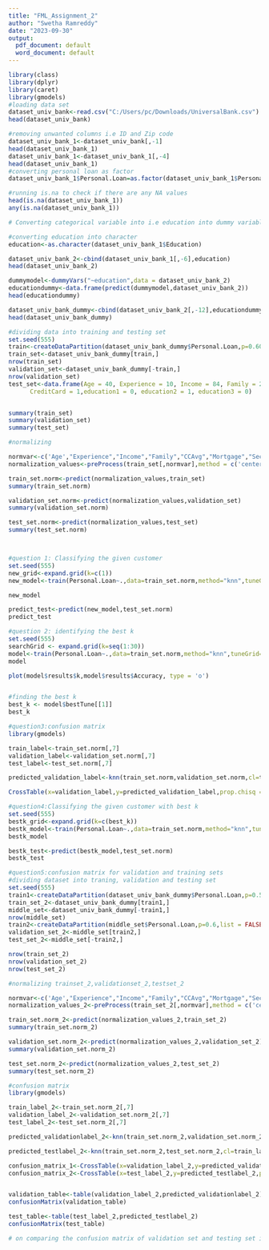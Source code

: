---
title: "FML_Assignment_2"
author: "Swetha Ramreddy"
date: "2023-09-30"
output:
  pdf_document: default
  word_document: default
---

```{r}
library(class)
library(dplyr)
library(caret)
library(gmodels)
#loading data set
dataset_univ_bank<-read.csv("C:/Users/pc/Downloads/UniversalBank.csv")
head(dataset_univ_bank)

#removing unwanted columns i.e ID and Zip code
dataset_univ_bank_1<-dataset_univ_bank[,-1]
head(dataset_univ_bank_1)
dataset_univ_bank_1<-dataset_univ_bank_1[,-4]
head(dataset_univ_bank_1)
#converting personal loan as factor
dataset_univ_bank_1$Personal.Loan=as.factor(dataset_univ_bank_1$Personal.Loan)

#running is.na to check if there are any NA values
head(is.na(dataset_univ_bank_1))
any(is.na(dataset_univ_bank_1))

# Converting categorical variable into i.e education into dummy variables

#converting education into character
education<-as.character(dataset_univ_bank_1$Education)

dataset_univ_bank_2<-cbind(dataset_univ_bank_1[,-6],education)
head(dataset_univ_bank_2)

dummymodel<-dummyVars("~education",data = dataset_univ_bank_2)
educationdummy<-data.frame(predict(dummymodel,dataset_univ_bank_2))
head(educationdummy)

dataset_univ_bank_dummy<-cbind(dataset_univ_bank_2[,-12],educationdummy)
head(dataset_univ_bank_dummy)

#dividing data into training and testing set
set.seed(555)
train<-createDataPartition(dataset_univ_bank_dummy$Personal.Loan,p=0.60,list = FALSE)
train_set<-dataset_univ_bank_dummy[train,]
nrow(train_set)
validation_set<-dataset_univ_bank_dummy[-train,]
nrow(validation_set)
test_set<-data.frame(Age = 40, Experience = 10, Income = 84, Family = 2, CCAvg = 2,  Mortgage = 0, Securities.Account = 0, CD.Account = 0, Online = 1, 
      CreditCard = 1,education1 = 0, education2 = 1, education3 = 0)


summary(train_set)
summary(validation_set)
summary(test_set)

#normalizing

normvar<-c('Age',"Experience","Income","Family","CCAvg","Mortgage","Securities.Account","CD.Account","Online","CreditCard","education1","education2","education3")
normalization_values<-preProcess(train_set[,normvar],method = c('center','scale'))

train_set.norm<-predict(normalization_values,train_set)
summary(train_set.norm)

validation_set.norm<-predict(normalization_values,validation_set)
summary(validation_set.norm)

test_set.norm<-predict(normalization_values,test_set)
summary(test_set.norm)



#question 1: Classifying the given customer
set.seed(555)
new_grid<-expand.grid(k=c(1))
new_model<-train(Personal.Loan~.,data=train_set.norm,method="knn",tuneGrid=new_grid)

new_model

predict_test<-predict(new_model,test_set.norm)
predict_test

#question 2: identifying the best k
set.seed(555)
searchGrid <- expand.grid(k=seq(1:30))
model<-train(Personal.Loan~.,data=train_set.norm,method="knn",tuneGrid=searchGrid)
model

plot(model$results$k,model$results$Accuracy, type = 'o')


#finding the best k
best_k <- model$bestTune[[1]]
best_k

#question3:confusion matrix
library(gmodels)

train_label<-train_set.norm[,7]
validation_label<-validation_set.norm[,7]
test_label<-test_set.norm[,7]

predicted_validation_label<-knn(train_set.norm,validation_set.norm,cl=train_label,k=5)

CrossTable(x=validation_label,y=predicted_validation_label,prop.chisq = FALSE)

#question4:Classifying the given customer with best k
set.seed(555)
bestk_grid<-expand.grid(k=c(best_k))
bestk_model<-train(Personal.Loan~.,data=train_set.norm,method="knn",tuneGrid=bestk_grid)
bestk_model

bestk_test<-predict(bestk_model,test_set.norm)
bestk_test

#question5:confusion matrix for validation and training sets
#dividing dataset into traning, validation and testing set
set.seed(555)
train1<-createDataPartition(dataset_univ_bank_dummy$Personal.Loan,p=0.50,list = FALSE)
train_set_2<-dataset_univ_bank_dummy[train1,]
middle_set<-dataset_univ_bank_dummy[-train1,]
nrow(middle_set)
train2<-createDataPartition(middle_set$Personal.Loan,p=0.6,list = FALSE)
validation_set_2<-middle_set[train2,]
test_set_2<-middle_set[-train2,]

nrow(train_set_2)
nrow(validation_set_2)
nrow(test_set_2)

#normalizing trainset_2,validationset_2,testset_2

normvar<-c('Age',"Experience","Income","Family","CCAvg","Mortgage","Securities.Account","CD.Account","Online","CreditCard","education1","education2","education3")
normalization_values_2<-preProcess(train_set_2[,normvar],method = c('center','scale'))

train_set.norm_2<-predict(normalization_values_2,train_set_2)
summary(train_set.norm_2)

validation_set.norm_2<-predict(normalization_values_2,validation_set_2)
summary(validation_set.norm_2)

test_set.norm_2<-predict(normalization_values_2,test_set_2)
summary(test_set.norm_2)

#confusion matrix
library(gmodels)

train_label_2<-train_set.norm_2[,7]
validation_label_2<-validation_set.norm_2[,7]
test_label_2<-test_set.norm_2[,7]

predicted_validationlabel_2<-knn(train_set.norm_2,validation_set.norm_2,cl=train_label_2,k=best_k)

predicted_testlabel_2<-knn(train_set.norm_2,test_set.norm_2,cl=train_label_2,k=best_k)

confusion_matrix_1<-CrossTable(x=validation_label_2,y=predicted_validationlabel_2,prop.chisq = FALSE)
confusion_matrix_2<-CrossTable(x=test_label_2,y=predicted_testlabel_2,prop.chisq = FALSE)


validation_table<-table(validation_label_2,predicted_validationlabel_2)
confusionMatrix(validation_table)

test_table<-table(test_label_2,predicted_testlabel_2)
confusionMatrix(test_table)

# on comparing the confusion matrix of validation set and testing set it can be seen that accuracy and sensitivity of validation is slightly greater than test set.
```